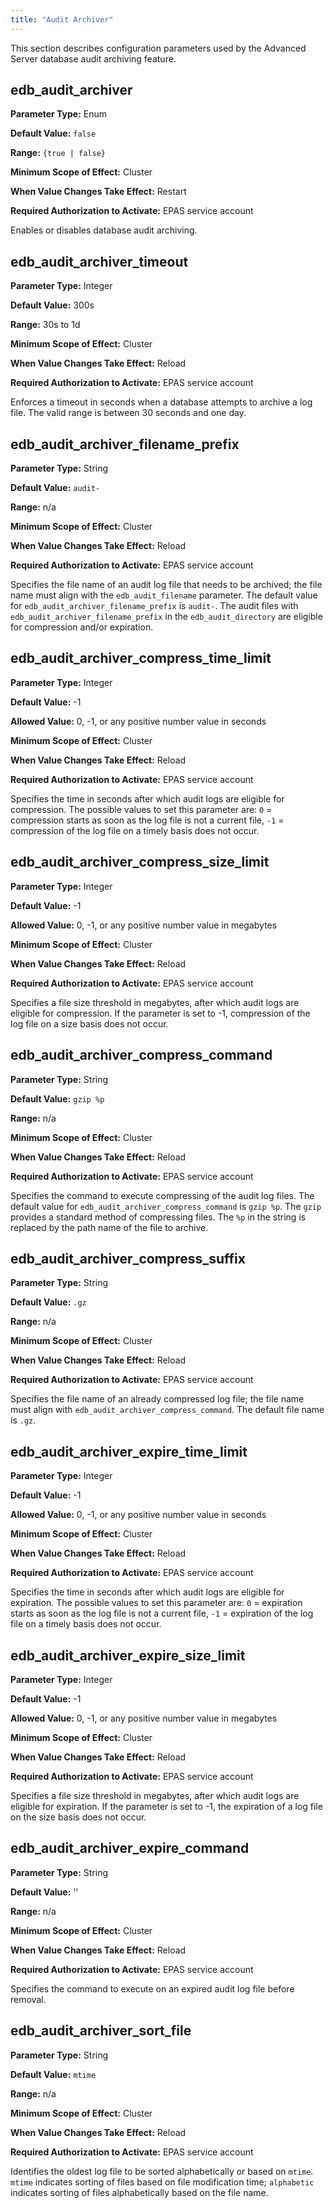 ```yaml
---
title: "Audit Archiver"
---
```


<div id="audit_archiver" class="registered_link"></div>

This section describes configuration parameters used by the Advanced Server database audit archiving feature.

## edb_audit_archiver

**Parameter Type:** Enum

**Default Value:** `false`

**Range:** `{true | false}`

**Minimum Scope of Effect:** Cluster

**When Value Changes Take Effect:** Restart

**Required Authorization to Activate:** EPAS service account

Enables or disables database audit archiving. 

## edb_audit_archiver_timeout

**Parameter Type:** Integer

**Default Value:** 300s

**Range:** 30s to 1d

**Minimum Scope of Effect:** Cluster

**When Value Changes Take Effect:** Reload

**Required Authorization to Activate:** EPAS service account

Enforces a timeout in seconds when a database attempts to archive a log file. The valid range is between 30 seconds and one day.

## edb_audit_archiver_filename_prefix

**Parameter Type:** String

**Default Value:** `audit-`

**Range:** n/a

**Minimum Scope of Effect:** Cluster

**When Value Changes Take Effect:** Reload

**Required Authorization to Activate:** EPAS service account

Specifies the file name of an audit log file that needs to be archived; the file name must align with the `edb_audit_filename` parameter. The default value for `edb_audit_archiver_filename_prefix` is `audit-`. The audit files with `edb_audit_archiver_filename_prefix` in the `edb_audit_directory` are eligible for compression and/or expiration.

## edb_audit_archiver_compress_time_limit

**Parameter Type:** Integer

**Default Value:** -1

**Allowed Value:** 0, -1, or any positive number value in seconds

**Minimum Scope of Effect:** Cluster

**When Value Changes Take Effect:** Reload

**Required Authorization to Activate:** EPAS service account

Specifies the time in seconds after which audit logs are eligible for compression. The possible values to set this parameter are: `0` = compression starts as soon as the log file is not a current file, `-1` = compression of the log file on a timely basis does not occur.

## edb_audit_archiver_compress_size_limit

**Parameter Type:** Integer

**Default Value:** -1

**Allowed Value:** 0, -1, or any positive number value in megabytes

**Minimum Scope of Effect:** Cluster

**When Value Changes Take Effect:** Reload

**Required Authorization to Activate:** EPAS service account

Specifies a file size threshold in megabytes, after which audit logs are eligible for compression. If the parameter is set to -1, compression of the log file on a size basis does not occur.

## edb_audit_archiver_compress_command

**Parameter Type:** String

**Default Value:** `gzip %p`

**Range:** n/a

**Minimum Scope of Effect:** Cluster

**When Value Changes Take Effect:** Reload

**Required Authorization to Activate:** EPAS service account

Specifies the command to execute compressing of the audit log files. The default value for `edb_audit_archiver_compress_command` is `gzip %p`. The `gzip` provides a standard method of compressing files. The `%p` in the string is replaced by the path name of the file to archive.

## edb_audit_archiver_compress_suffix

**Parameter Type:** String

**Default Value:** `.gz`

**Range:** n/a

**Minimum Scope of Effect:** Cluster

**When Value Changes Take Effect:** Reload

**Required Authorization to Activate:** EPAS service account

Specifies the file name of an already compressed log file; the file name must align with `edb_audit_archiver_compress_command`. The default file name is `.gz`. 

## edb_audit_archiver_expire_time_limit

**Parameter Type:** Integer

**Default Value:** -1

**Allowed Value:** 0, -1, or any positive number value in seconds

**Minimum Scope of Effect:** Cluster

**When Value Changes Take Effect:** Reload

**Required Authorization to Activate:** EPAS service account

Specifies the time in seconds after which audit logs are eligible for expiration. The possible values to set this parameter are: `0` = expiration starts as soon as the log file is not a current file, `-1` = expiration of the log file on a timely basis does not occur.

## edb_audit_archiver_expire_size_limit 

**Parameter Type:** Integer

**Default Value:** -1

**Allowed Value:** 0, -1, or any positive number value in megabytes

**Minimum Scope of Effect:** Cluster

**When Value Changes Take Effect:** Reload

**Required Authorization to Activate:** EPAS service account

Specifies a file size threshold in megabytes, after which audit logs are eligible for expiration. If the parameter is set to -1, the expiration of a log file on the size basis does not occur.

## edb_audit_archiver_expire_command 

**Parameter Type:** String

**Default Value:** ''

**Range:** n/a

**Minimum Scope of Effect:** Cluster

**When Value Changes Take Effect:** Reload

**Required Authorization to Activate:** EPAS service account

Specifies the command to execute on an expired audit log file before removal.

## edb_audit_archiver_sort_file 

**Parameter Type:** String

**Default Value:** `mtime`

**Range:** n/a

**Minimum Scope of Effect:** Cluster

**When Value Changes Take Effect:** Reload

**Required Authorization to Activate:** EPAS service account

Identifies the oldest log file to be sorted alphabetically or based on `mtime`. `mtime` indicates sorting of files based on file modification time; `alphabetic` indicates sorting of files alphabetically based on the file name.

